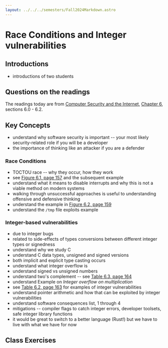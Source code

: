 ```yaml
---
layout: ../../../semesters/Fall2024Markdown.astro
---
```


# Race Conditions and Integer vulnerabilities

## Introductions

- introductions of two students

## Questions on the readings

The readings today are from
[Computer Security and the Internet](https://people.scs.carleton.ca/~paulv/toolsjewels.html]),
[Chapter 6](https://people.scs.carleton.ca/~paulv/toolsjewels/TJrev1/ch6-rev1.pdf),
sections 6.0 - 6.2.

## Key Concepts

- understand why software security is important -- your most likely
  security-related role if you will be a developer
- the importance of thinking like an attacker if you are a defender

### Race Conditions

- TOCTOU race -- why they occur, how they work
- see
  [Figure 6.1, page 157](https://people.scs.carleton.ca/~paulv/toolsjewels/TJrev1/ch6-rev1.pdf)
  and the subsequent example
- understand what it means to disable interrupts and why this is not a viable
  method on modern systems
- walking through unsuccessful approaches is useful to understanding offensive
  and defensive thinking
- understand the example in
  [Figure 6.2, page 159](https://people.scs.carleton.ca/~paulv/toolsjewels/TJrev1/ch6-rev1.pdf)
- understand the `/tmp` file exploits example

### Integer-based vulnerabilities

- due to integer bugs
- related to side-effects of types conversions between different integer types
  or signedness
- understand why we study C
- understand C data types, unsigned and signed versions
- both implicit and explicit type casting occurs
- understand what integer overflow is
- understand signed vs unsigned numbers
- understand two's complement -- see
  [Table 6.3, page 164](https://people.scs.carleton.ca/~paulv/toolsjewels/TJrev1/ch6-rev1.pdf)
- understand Example on _Integer overflow on multiplication_
- see
  [Table 6.2, page 163](https://people.scs.carleton.ca/~paulv/toolsjewels/TJrev1/ch6-rev1.pdf)
  for examples of integer vulnerabilities
- understand pointer arithmetic and how that can be exploited by integer
  vulnerabilities
- understand software consequences list, 1 through 4
- mitigations -- compiler flags to catch integer errors, developer toolsets,
  safe integer library functions
- it would be great to switch to a better language (Rust!) but we have to live
  with what we have for now

## Class Exercises
